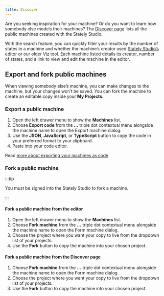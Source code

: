 ```yaml
---
title: Discover
---
```



Are you seeking inspiration for your machine? Or do you want to learn how somebody else models their machines? The [Discover page](https://stately.ai/registry/discover) lists all the public machines created with the Stately Studio.

<p>
<ThemedImage
  alt="Stately Studio Discover page showing the search results for “auth”, filtered by editor machines under 10 states, showing 173 results."
  sources={{
    light: useBaseUrl('/screenshots/discover--search.light.png'),
    dark: useBaseUrl('/screenshots/discover--search.dark.png'),
  }}
/>
</p>

With the search feature, you can quickly filter your results by the number of states in a machine and whether the machine’s creator used [Stately Studio’s editor](https://stately.ai/editor) or our older [Viz](https://stately.ai/viz) tool. Each machine listed details its creator, number of states, and a link to view and edit the machine in the editor.

## Export and fork public machines

When viewing somebody else’s machine, you can make changes to the machine, but your changes won’t be saved. You can fork the machine to create an editable copy inside your **My Projects**.

### Export a public machine

1. Open the left drawer menu to show the **Machines** list.
2. Choose **Export code** from the **...** triple dot contextual menu alongside the machine name to open the Export machine dialog.
3. Use the **JSON**, **JavaScript**, or **TypeScript** button to copy the code in your preferred format to your clipboard.
4. Paste into your code editor.

Read [more about exporting your machines as code](export-as-code.mdx).

### Fork a public machine

:::tip

You must be signed into the Stately Studio to fork a machine.

:::

#### Fork a public machine from the editor

1. Open the left drawer menu to show the **Machines** list.
2. Choose **Fork machine** from the **...** triple dot contextual menu alongside the machine name to open the Form machine dialog.
3. Choose the project where you want your copy to live from the dropdown list of your projects.
4. Use the **Fork** button to copy the machine into your chosen project.

#### Fork a public machine from the Discover page

1. Choose **Fork machine** from the **...** triple dot contextual menu alongside the machine name to open the Form machine dialog.
2. Choose the project where you want your copy to live from the dropdown list of your projects.
3. Use the **Fork** button to copy the machine into your chosen project.
